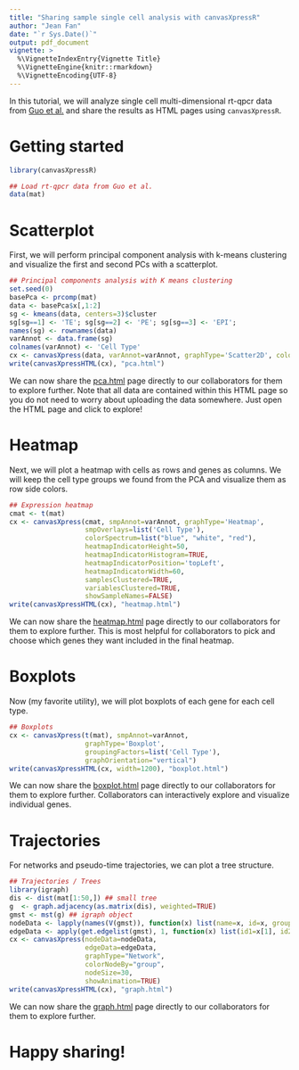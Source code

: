 ```yaml
---
title: "Sharing sample single cell analysis with canvasXpressR"
author: "Jean Fan"
date: "`r Sys.Date()`"
output: pdf_document
vignette: >
  %\VignetteIndexEntry{Vignette Title}
  %\VignetteEngine{knitr::rmarkdown}
  %\VignetteEncoding{UTF-8}
---
```


In this tutorial, we will analyze single cell multi-dimensional rt-qpcr data from [Guo et al.](http://www.cell.com/developmental-cell/abstract/S1534-5807(10)00110-3) and share the results as HTML pages using `canvasXpressR`. 

# Getting started

```r
library(canvasXpressR)

## Load rt-qpcr data from Guo et al.
data(mat)
```

# Scatterplot

First, we will perform principal component analysis with k-means clustering and visualize the first and second PCs with a scatterplot. 

```r
## Principal components analysis with K means clustering
set.seed(0)
basePca <- prcomp(mat)
data <- basePca$x[,1:2]
sg <- kmeans(data, centers=3)$cluster
sg[sg==1] <- 'TE'; sg[sg==2] <- 'PE'; sg[sg==3] <- 'EPI';
names(sg) <- rownames(data)
varAnnot <- data.frame(sg)
colnames(varAnnot) <- 'Cell Type'
cx <- canvasXpress(data, varAnnot=varAnnot, graphType='Scatter2D', colorBy='Cell Type')
write(canvasXpressHTML(cx), "pca.html")
```

We can now share the [pca.html](http://jef.works/canvasXpressR/pca.html) page directly to our collaborators for them to explore further. Note that all data are contained within this HTML page so you do not need to worry about uploading the data somewhere. Just open the HTML page and click to explore!

# Heatmap

Next, we will plot a heatmap with cells as rows and genes as columns. We will keep the cell type groups we found from the PCA and visualize them as row side colors. 

```r
## Expression heatmap
cmat <- t(mat)
cx <- canvasXpress(cmat, smpAnnot=varAnnot, graphType='Heatmap', 
                   smpOverlays=list('Cell Type'), 
                   colorSpectrum=list("blue", "white", "red"),
                   heatmapIndicatorHeight=50,
                   heatmapIndicatorHistogram=TRUE,
                   heatmapIndicatorPosition='topLeft',
                   heatmapIndicatorWidth=60,
                   samplesClustered=TRUE,
                   variablesClustered=TRUE,
                   showSampleNames=FALSE)
write(canvasXpressHTML(cx), "heatmap.html")
```

We can now share the [heatmap.html](http://jef.works/canvasXpressR/heatmap.html) page directly to our collaborators for them to explore further. This is most helpful for collaborators to pick and choose which genes they want included in the final heatmap. 

# Boxplots

Now (my favorite utility), we will plot boxplots of each gene for each cell type.

```r
## Boxplots
cx <- canvasXpress(t(mat), smpAnnot=varAnnot, 
                   graphType='Boxplot', 
                   groupingFactors=list('Cell Type'), 
                   graphOrientation="vertical")
write(canvasXpressHTML(cx, width=1200), "boxplot.html")
```

We can now share the [boxplot.html](http://jef.works/canvasXpressR/boxplot.html) page directly to our collaborators for them to explore further. Collaborators can interactively explore and visualize individual genes.

# Trajectories

For networks and pseudo-time trajectories, we can plot a tree structure. 

```r
## Trajectories / Trees
library(igraph)
dis <- dist(mat[1:50,]) ## small tree
g  <- graph.adjacency(as.matrix(dis), weighted=TRUE)
gmst <- mst(g) ## igraph object
nodeData <- lapply(names(V(gmst)), function(x) list(name=x, id=x, group=sg[x]))
edgeData <- apply(get.edgelist(gmst), 1, function(x) list(id1=x[1], id2=x[2]))
cx <- canvasXpress(nodeData=nodeData, 
                   edgeData=edgeData,
                   graphType="Network", 
                   colorNodeBy="group",
                   nodeSize=30,
                   showAnimation=TRUE)
write(canvasXpressHTML(cx), "graph.html")
```

We can now share the [graph.html](http://jef.works/canvasXpressR/graph.html) page directly to our collaborators for them to explore further. 

# Happy sharing!


